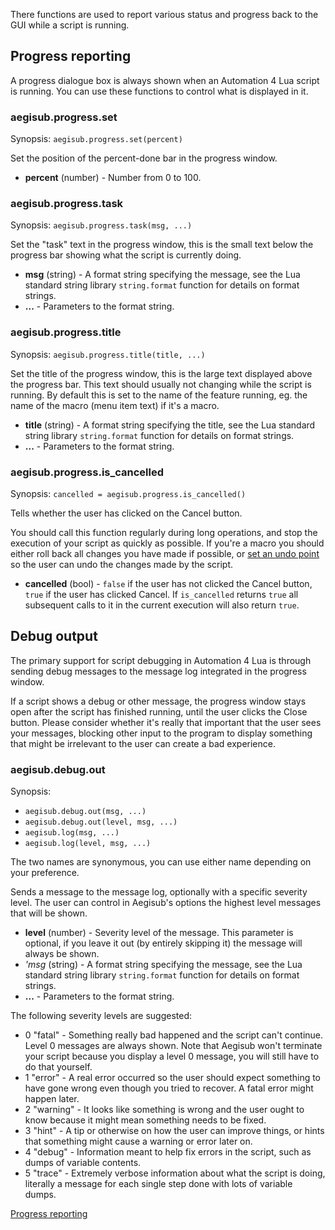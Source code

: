 There functions are used to report various status and progress back to the GUI while a script is running.

== Progress reporting ==

A progress dialogue box is always shown when an Automation 4 Lua script is running. You can use these functions to control what is displayed in it.

=== aegisub.progress.set ===

Synopsis: <code>aegisub.progress.set(percent)</code>

Set the position of the percent-done bar in the progress window.

* '''percent''' (number) - Number from 0 to 100.

=== aegisub.progress.task ===

Synopsis: <code>aegisub.progress.task(msg, ...)</code>

Set the "task" text in the progress window, this is the small text below the progress bar showing what the script is currently doing.

* '''msg''' (string) - A format string specifying the message, see the Lua standard string library <code>string.format</code> function for details on format strings.
* '''...''' - Parameters to the format string.

=== aegisub.progress.title ===

Synopsis: <code>aegisub.progress.title(title, ...)</code>

Set the title of the progress window, this is the large text displayed above the progress bar. This text should usually not changing while the script is running. By default this is set to the name of the feature running, eg. the name of the macro (menu item text) if it's a macro.

* '''title''' (string) - A format string specifying the title, see the Lua standard string library <code>string.format</code> function for details on format strings.
* '''...''' - Parameters to the format string.

=== aegisub.progress.is_cancelled ===

Synopsis: <code>cancelled = aegisub.progress.is_cancelled()</code>

Tells whether the user has clicked on the Cancel button.

You should call this function regularly during long operations, and stop the execution of your script as quickly as possible. If you're a macro you should either roll back all changes you have made if possible, or [[Automation 4 Lua Subtitle file interface#Creating an undo point|set an undo point]] so the user can undo the changes made by the script.

* '''cancelled''' (bool) - <code>false</code> if the user has not clicked the Cancel button, <code>true</code> if the user has clicked Cancel. If <code>is_cancelled</code> returns <code>true</code> all subsequent calls to it in the current execution will also return <code>true</code>.

== Debug output ==

The primary support for script debugging in Automation 4 Lua is through sending debug messages to the message log integrated in the progress window.

If a script shows a debug or other message, the progress window stays open after the script has finished running, until the user clicks the Close button. Please consider whether it's really that important that the user sees your messages, blocking other input to the program to display something that might be irrelevant to the user can create a bad experience.

=== aegisub.debug.out ===

Synopsis:
* <code>aegisub.debug.out(msg, ...)</code>
* <code>aegisub.debug.out(level, msg, ...)</code>
* <code>aegisub.log(msg, ...)</code>
* <code>aegisub.log(level, msg, ...)</code>

The two names are synonymous, you can use either name depending on your preference.

Sends a message to the message log, optionally with a specific severity level. The user can control in Aegisub's options the highest level messages that will be shown.

* '''level''' (number) - Severity level of the message. This parameter is optional, if you leave it out (by entirely skipping it) the message will always be shown.
* '''msg'' (string) - A format string specifying the message, see the Lua standard string library <code>string.format</code> function for details on format strings.
* '''...''' - Parameters to the format string.

The following severity levels are suggested:

* 0 "fatal" - Something really bad happened and the script can't continue. Level 0 messages are always shown. Note that Aegisub won't terminate your script because you display a level 0 message, you will still have to do that yourself.
* 1 "error" - A real error occurred so the user should expect something to have gone wrong even though you tried to recover. A fatal error might happen later.
* 2 "warning" - It looks like something is wrong and the user ought to know because it might mean something needs to be fixed.
* 3 "hint" - A tip or otherwise on how the user can improve things, or hints that something might cause a warning or error later on.
* 4 "debug" - Information meant to help fix errors in the script, such as dumps of variable contents.
* 5 "trace" - Extremely verbose information about what the script is doing, literally a message for each single step done with lots of variable dumps.

{{Automation navbox}}

[[Category:Lua Reference|Progress reporting]]